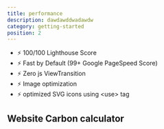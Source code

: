 ```yaml
---
title: performance
description: dawdawddwadawdw 
category: getting-started
position: 2 
---
```



- ⚡ 100/100 Lighthouse Score
- ⚡ Fast by Default (99+ Google PageSpeed Score)
- ⚡ Zero js ViewTransition
- ⚡ Image optimization
- ⚡ optimized SVG icons using \<use> tag


## Website Carbon calculator

<div id="wcb" class="carbonbadge"></div>
<script src="https://unpkg.com/website-carbon-badges@1.1.3/b.min.js"></script>